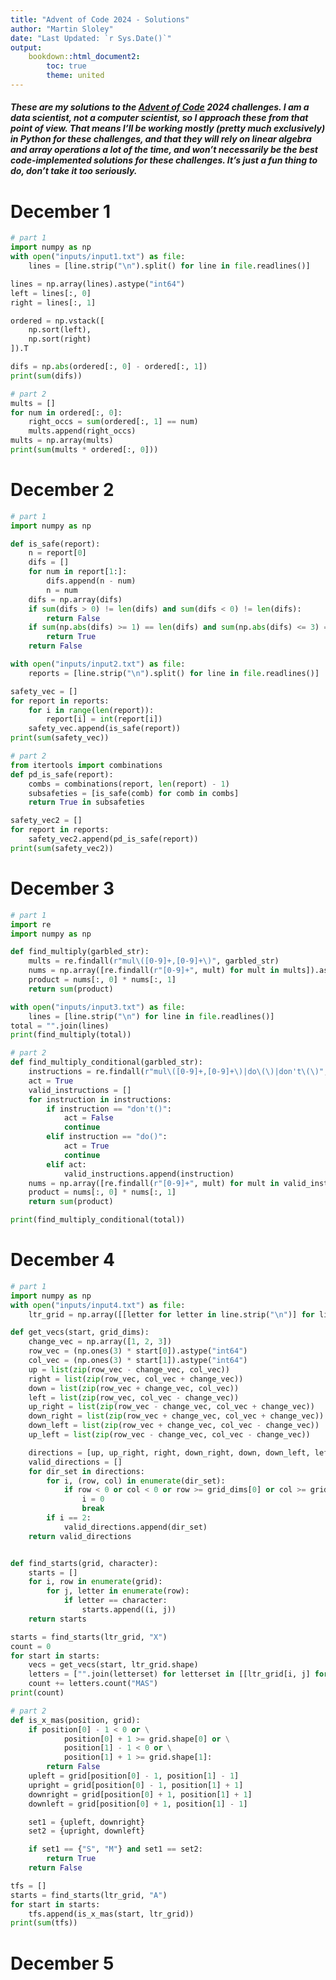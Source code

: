 ```yaml
---
title: "Advent of Code 2024 - Solutions"
author: "Martin Sloley"
date: "Last Updated: `r Sys.Date()`"
output:
    bookdown::html_document2:
        toc: true
        theme: united
---
```


<h4>
*These are my solutions to the [Advent of Code](https://adventofcode.com) 2024 challenges. I am a data scientist, not a computer scientist, so I approach these from that point of view. That means I'll be working mostly (pretty much exclusively) in Python for these challenges, and that they will rely on linear algebra and array operations a lot of the time, and won't necessarily be the best code-implemented solutions for these challenges. It's just a fun thing to do, don't take it too seriously.*
</h4>

# December 1

```python
# part 1
import numpy as np
with open("inputs/input1.txt") as file:
    lines = [line.strip("\n").split() for line in file.readlines()]

lines = np.array(lines).astype("int64")
left = lines[:, 0]
right = lines[:, 1]

ordered = np.vstack([
    np.sort(left),
    np.sort(right)
]).T

difs = np.abs(ordered[:, 0] - ordered[:, 1])
print(sum(difs))

# part 2
mults = []
for num in ordered[:, 0]:
    right_occs = sum(ordered[:, 1] == num)
    mults.append(right_occs)
mults = np.array(mults)
print(sum(mults * ordered[:, 0]))
```

# December 2

```python
# part 1
import numpy as np

def is_safe(report):
    n = report[0]
    difs = []
    for num in report[1:]:
        difs.append(n - num)
        n = num
    difs = np.array(difs)
    if sum(difs > 0) != len(difs) and sum(difs < 0) != len(difs):
        return False
    if sum(np.abs(difs) >= 1) == len(difs) and sum(np.abs(difs) <= 3) == len(difs):
        return True
    return False

with open("inputs/input2.txt") as file:
    reports = [line.strip("\n").split() for line in file.readlines()]

safety_vec = []
for report in reports:
    for i in range(len(report)):
        report[i] = int(report[i])
    safety_vec.append(is_safe(report))
print(sum(safety_vec))

# part 2
from itertools import combinations
def pd_is_safe(report):
    combs = combinations(report, len(report) - 1)
    subsafeties = [is_safe(comb) for comb in combs]
    return True in subsafeties

safety_vec2 = []
for report in reports:
    safety_vec2.append(pd_is_safe(report))
print(sum(safety_vec2))
```

# December 3

```python
# part 1
import re
import numpy as np

def find_multiply(garbled_str):
    mults = re.findall(r"mul\([0-9]+,[0-9]+\)", garbled_str)
    nums = np.array([re.findall(r"[0-9]+", mult) for mult in mults]).astype("int64")
    product = nums[:, 0] * nums[:, 1]
    return sum(product)

with open("inputs/input3.txt") as file:
    lines = [line.strip("\n") for line in file.readlines()]
total = "".join(lines)
print(find_multiply(total))

# part 2
def find_multiply_conditional(garbled_str):
    instructions = re.findall(r"mul\([0-9]+,[0-9]+\)|do\(\)|don't\(\)", garbled_str)
    act = True
    valid_instructions = []
    for instruction in instructions:
        if instruction == "don't()":
            act = False
            continue
        elif instruction == "do()":
            act = True
            continue
        elif act:
            valid_instructions.append(instruction)
    nums = np.array([re.findall(r"[0-9]+", mult) for mult in valid_instructions]).astype("int64")
    product = nums[:, 0] * nums[:, 1]
    return sum(product)

print(find_multiply_conditional(total))
```

# December 4
```python
# part 1
import numpy as np
with open("inputs/input4.txt") as file:
    ltr_grid = np.array([[letter for letter in line.strip("\n")] for line in file.readlines()])

def get_vecs(start, grid_dims):
    change_vec = np.array([1, 2, 3])
    row_vec = (np.ones(3) * start[0]).astype("int64")
    col_vec = (np.ones(3) * start[1]).astype("int64")
    up = list(zip(row_vec - change_vec, col_vec))
    right = list(zip(row_vec, col_vec + change_vec))
    down = list(zip(row_vec + change_vec, col_vec))
    left = list(zip(row_vec, col_vec - change_vec))
    up_right = list(zip(row_vec - change_vec, col_vec + change_vec))
    down_right = list(zip(row_vec + change_vec, col_vec + change_vec))
    down_left = list(zip(row_vec + change_vec, col_vec - change_vec))
    up_left = list(zip(row_vec - change_vec, col_vec - change_vec))

    directions = [up, up_right, right, down_right, down, down_left, left, up_left]
    valid_directions = []
    for dir_set in directions:
        for i, (row, col) in enumerate(dir_set):
            if row < 0 or col < 0 or row >= grid_dims[0] or col >= grid_dims[1]:
                i = 0
                break
        if i == 2:
            valid_directions.append(dir_set)
    return valid_directions


def find_starts(grid, character):
    starts = []
    for i, row in enumerate(grid):
        for j, letter in enumerate(row):
            if letter == character:
                starts.append((i, j))
    return starts

starts = find_starts(ltr_grid, "X")
count = 0
for start in starts:
    vecs = get_vecs(start, ltr_grid.shape)
    letters = ["".join(letterset) for letterset in [[ltr_grid[i, j] for i, j in vec] for vec in vecs]]
    count += letters.count("MAS")
print(count)

# part 2
def is_x_mas(position, grid):
    if position[0] - 1 < 0 or \
            position[0] + 1 >= grid.shape[0] or \
            position[1] - 1 < 0 or \
            position[1] + 1 >= grid.shape[1]:
        return False
    upleft = grid[position[0] - 1, position[1] - 1]
    upright = grid[position[0] - 1, position[1] + 1]
    downright = grid[position[0] + 1, position[1] + 1]
    downleft = grid[position[0] + 1, position[1] - 1]

    set1 = {upleft, downright}
    set2 = {upright, downleft}

    if set1 == {"S", "M"} and set1 == set2:
        return True
    return False

tfs = []
starts = find_starts(ltr_grid, "A")
for start in starts:
    tfs.append(is_x_mas(start, ltr_grid))
print(sum(tfs))
```

# December 5